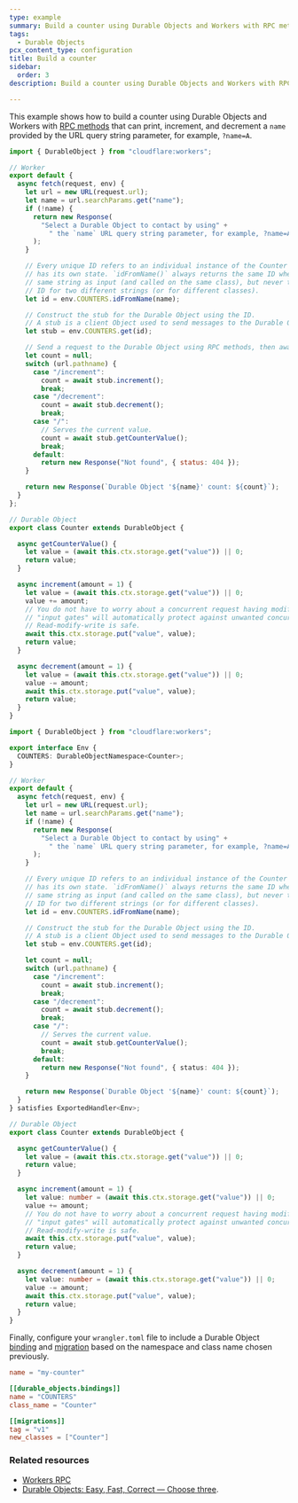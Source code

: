 ```yaml
---
type: example
summary: Build a counter using Durable Objects and Workers with RPC methods.
tags:
  - Durable Objects
pcx_content_type: configuration
title: Build a counter
sidebar:
  order: 3
description: Build a counter using Durable Objects and Workers with RPC methods.

---
```



This example shows how to build a counter using Durable Objects and Workers with [RPC methods](/workers/runtime-apis/rpc) that can print, increment, and decrement a `name` provided by the URL query string parameter, for example, `?name=A`.

<Tabs> <TabItem label="JavaScript" icon="seti:javascript">

```js
import { DurableObject } from "cloudflare:workers";

// Worker
export default {
  async fetch(request, env) {
    let url = new URL(request.url);
    let name = url.searchParams.get("name");
    if (!name) {
      return new Response(
        "Select a Durable Object to contact by using" +
          " the `name` URL query string parameter, for example, ?name=A"
      );
    }

    // Every unique ID refers to an individual instance of the Counter class that
    // has its own state. `idFromName()` always returns the same ID when given the
    // same string as input (and called on the same class), but never the same
    // ID for two different strings (or for different classes).
    let id = env.COUNTERS.idFromName(name);

    // Construct the stub for the Durable Object using the ID.
    // A stub is a client Object used to send messages to the Durable Object.
    let stub = env.COUNTERS.get(id);

    // Send a request to the Durable Object using RPC methods, then await its response.
    let count = null;
    switch (url.pathname) {
      case "/increment":
        count = await stub.increment();
        break;
      case "/decrement":
        count = await stub.decrement();
        break;
      case "/":
        // Serves the current value.
        count = await stub.getCounterValue();
        break;
      default:
        return new Response("Not found", { status: 404 });
    }

    return new Response(`Durable Object '${name}' count: ${count}`);
  }
};

// Durable Object
export class Counter extends DurableObject {

  async getCounterValue() {
    let value = (await this.ctx.storage.get("value")) || 0;
    return value;
  }

  async increment(amount = 1) {
    let value = (await this.ctx.storage.get("value")) || 0;
    value += amount;
    // You do not have to worry about a concurrent request having modified the value in storage.
    // "input gates" will automatically protect against unwanted concurrency.
    // Read-modify-write is safe.
    await this.ctx.storage.put("value", value);
    return value;
  }

  async decrement(amount = 1) {
    let value = (await this.ctx.storage.get("value")) || 0;
    value -= amount;
    await this.ctx.storage.put("value", value);
    return value;
  }
}
```

</TabItem> <TabItem label="TypeScript" icon="seti:typescript">

```ts
import { DurableObject } from "cloudflare:workers";

export interface Env {
  COUNTERS: DurableObjectNamespace<Counter>;
}

// Worker
export default {
  async fetch(request, env) {
    let url = new URL(request.url);
    let name = url.searchParams.get("name");
    if (!name) {
      return new Response(
        "Select a Durable Object to contact by using" +
          " the `name` URL query string parameter, for example, ?name=A"
      );
    }

    // Every unique ID refers to an individual instance of the Counter class that
    // has its own state. `idFromName()` always returns the same ID when given the
    // same string as input (and called on the same class), but never the same
    // ID for two different strings (or for different classes).
    let id = env.COUNTERS.idFromName(name);

    // Construct the stub for the Durable Object using the ID.
    // A stub is a client Object used to send messages to the Durable Object.
    let stub = env.COUNTERS.get(id);

    let count = null;
    switch (url.pathname) {
      case "/increment":
        count = await stub.increment();
        break;
      case "/decrement":
        count = await stub.decrement();
        break;
      case "/":
        // Serves the current value.
        count = await stub.getCounterValue();
        break;
      default:
        return new Response("Not found", { status: 404 });
    }

    return new Response(`Durable Object '${name}' count: ${count}`);
  }
} satisfies ExportedHandler<Env>;

// Durable Object
export class Counter extends DurableObject {

  async getCounterValue() {
    let value = (await this.ctx.storage.get("value")) || 0;
    return value;
  }

  async increment(amount = 1) {
    let value: number = (await this.ctx.storage.get("value")) || 0;
    value += amount;
    // You do not have to worry about a concurrent request having modified the value in storage.
    // "input gates" will automatically protect against unwanted concurrency.
    // Read-modify-write is safe.
    await this.ctx.storage.put("value", value);
    return value;
  }

  async decrement(amount = 1) {
    let value: number = (await this.ctx.storage.get("value")) || 0;
    value -= amount;
    await this.ctx.storage.put("value", value);
    return value;
  }
}
```

</TabItem> </Tabs>

Finally, configure your `wrangler.toml` file to include a Durable Object [binding](/durable-objects/get-started/#5-configure-durable-object-bindings) and [migration](/durable-objects/reference/durable-objects-migrations/) based on the namespace and class name chosen previously.

```toml
name = "my-counter"

[[durable_objects.bindings]]
name = "COUNTERS"
class_name = "Counter"

[[migrations]]
tag = "v1"
new_classes = ["Counter"]
```

### Related resources

* [Workers RPC](/workers/runtime-apis/rpc/)
* [Durable Objects: Easy, Fast, Correct — Choose three](https://blog.cloudflare.com/durable-objects-easy-fast-correct-choose-three/).
